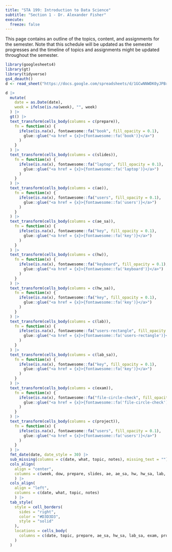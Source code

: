 ```yaml
---
title: "STA 199: Introduction to Data Science"
subtitle: "Section 1 - Dr. Alexander Fisher"
execute:
  freeze: false
---
```


This page contains an outline of the topics, content, and assignments for the semester.
Note that this schedule will be updated as the semester progresses and the timeline of topics and assignments might be updated throughout the semester.

```r
library(googlesheets4)
library(gt)
library(tidyverse)
gs4_deauth()
d <- read_sheet("https://docs.google.com/spreadsheets/d/1GCwNNWDK0yJPBraWtfZ-tmtXJsgvkLhYTCVtk6c_6js/edit?usp=sharing", sheet = "sec1-mine")
```

::: column-screen-right
```r
d |>
  mutate(
    date = as.Date(date),
    week = ifelse(is.na(week), "", week)
  ) |>
  gt() |>
  text_transform(cells_body(columns = c(prepare)),
    fn = function(x) {
      ifelse(is.na(x), fontawesome::fa("book", fill_opacity = 0.1),
        glue::glue("<a href = {x}>{fontawesome::fa('book')}</a>")
      )
    }
  ) |>
  text_transform(cells_body(columns = c(slides)),
    fn = function(x) {
      ifelse(is.na(x), fontawesome::fa("laptop", fill_opacity = 0.1),
        glue::glue("<a href = {x}>{fontawesome::fa('laptop')}</a>")
      )
    }
  ) |>
  text_transform(cells_body(columns = c(ae)),
    fn = function(x) {
      ifelse(is.na(x), fontawesome::fa("users", fill_opacity = 0.1),
        glue::glue("<a href = {x}>{fontawesome::fa('users')}</a>")
      )
    }
  ) |>
  text_transform(cells_body(columns = c(ae_sa)),
    fn = function(x) {
      ifelse(is.na(x), fontawesome::fa("key", fill_opacity = 0.1),
        glue::glue("<a href = {x}>{fontawesome::fa('key')}</a>")
      )
    }
  ) |>
  text_transform(cells_body(columns = c(hw)),
    fn = function(x) {
      ifelse(is.na(x), fontawesome::fa("keyboard", fill_opacity = 0.1),
        glue::glue("<a href = {x}>{fontawesome::fa('keyboard')}</a>")
      )
    }
  ) |>
  text_transform(cells_body(columns = c(hw_sa)),
    fn = function(x) {
      ifelse(is.na(x), fontawesome::fa("key", fill_opacity = 0.1),
        glue::glue("<a href = {x}>{fontawesome::fa('key')}</a>")
      )
    }
  ) |>
  text_transform(cells_body(columns = c(lab)),
    fn = function(x) {
      ifelse(is.na(x), fontawesome::fa("users-rectangle", fill_opacity = 0.1),
        glue::glue("<a href = {x}>{fontawesome::fa('users-rectangle')}</a>")
      )
    }
  ) |>
  text_transform(cells_body(columns = c(lab_sa)),
    fn = function(x) {
      ifelse(is.na(x), fontawesome::fa("key", fill_opacity = 0.1),
        glue::glue("<a href = {x}>{fontawesome::fa('key')}</a>")
      )
    }
  ) |>
  text_transform(cells_body(columns = c(exam)),
    fn = function(x) {
      ifelse(is.na(x), fontawesome::fa("file-circle-check", fill_opacity = 0.1),
        glue::glue("<a href = {x}>{fontawesome::fa('file-circle-check')}</a>")
      )
    }
  ) |>
  text_transform(cells_body(columns = c(project)),
    fn = function(x) {
      ifelse(is.na(x), fontawesome::fa("users", fill_opacity = 0.1),
        glue::glue("<a href = {x}>{fontawesome::fa('users')}</a>")
      )
    }
  ) |>
  fmt_date(date, date_style = 30) |>
  sub_missing(columns = c(date, what, topic, notes), missing_text = "") |>
  cols_align(
    align = "center", 
    columns = c(week, dow, prepare, slides, ae, ae_sa, hw, hw_sa, lab, lab_sa, exam, project)
    ) |>
  cols_align(
    align = "left", 
    columns = c(date, what, topic, notes)
    ) |>
  tab_style(
    style = cell_borders(
      sides = "right",
      color = "#D3D3D3",
      style = "solid"
    ),
    locations = cells_body(
      columns = c(date, topic, prepare, ae_sa, hw_sa, lab_sa, exam, project)
    )
  )
```
:::
